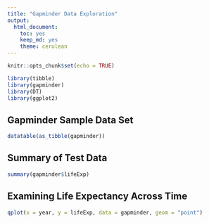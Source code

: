```yaml
---
title: "Gapminder Data Exploration"
output:
  html_document:
    toc: yes
    keep_md: yes
    theme: cerulean
---
```


```r
knitr::opts_chunk$set(echo = TRUE)
```

```r
library(tibble)
library(gapminder)
library(DT)
library(ggplot2)
```

## Gapminder Sample Data Set

```r
datatable(as_tibble(gapminder))
```

## Summary of Test Data
```r
summary(gapminder$lifeExp)
```

## Examining Life Expectancy Across Time
```r
qplot(x = year, y = lifeExp, data = gapminder, geom = "point")
```

